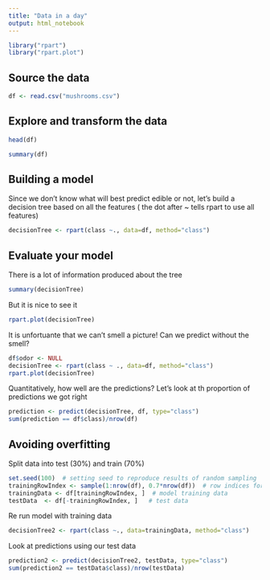 ```yaml
---
title: "Data in a day"
output: html_notebook
---
```


```r
library("rpart")
library("rpart.plot")
```

## Source the data
```r
df <- read.csv("mushrooms.csv")
```


## Explore and transform the data
```r
head(df)
```

```r
summary(df)
```


## Building a model
Since we don't know what will best predict edible or not, let's build a decision tree based on all the features ( the dot after ~ tells rpart to use all features)
```r
decisionTree <- rpart(class ~., data=df, method="class")
```


## Evaluate your model
There is a lot of information produced about the tree
```r
summary(decisionTree)
```

But it is nice to see it
```r
rpart.plot(decisionTree)
```

It is unfortuante that we can't smell a picture! Can we predict without the smell?
```r
df$odor <- NULL
decisionTree <- rpart(class ~ ., data=df, method="class")
rpart.plot(decisionTree)
```

Quantitatively, how well are the predictions? Let's look at th proportion of predictions we got right
```r
prediction <- predict(decisionTree, df, type="class")
sum(prediction == df$class)/nrow(df)
```


## Avoiding overfitting
Split data into test (30%) and train (70%)
```r
set.seed(100)  # setting seed to reproduce results of random sampling
trainingRowIndex <- sample(1:nrow(df), 0.7*nrow(df))  # row indices for training data
trainingData <- df[trainingRowIndex, ]  # model training data
testData  <- df[-trainingRowIndex, ]   # test data
```

Re run model with training data
```r
decisionTree2 <- rpart(class ~., data=trainingData, method="class")
```

Look at predictions using our test data
```r
prediction2 <- predict(decisionTree2, testData, type="class")
sum(prediction2 == testData$class)/nrow(testData)
```
